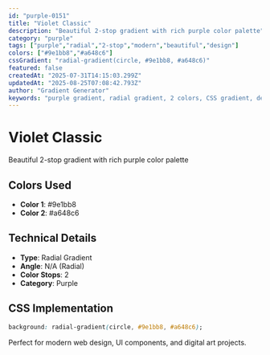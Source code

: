 ```yaml
---
id: "purple-0151"
title: "Violet Classic"
description: "Beautiful 2-stop gradient with rich purple color palette"
category: "purple"
tags: ["purple","radial","2-stop","modern","beautiful","design"]
colors: ["#9e1bb8","#a648c6"]
cssGradient: "radial-gradient(circle, #9e1bb8, #a648c6)"
featured: false
createdAt: "2025-07-31T14:15:03.299Z"
updatedAt: "2025-08-25T07:08:42.793Z"
author: "Gradient Generator"
keywords: "purple gradient, radial gradient, 2 colors, CSS gradient, design, #9e1bb8, #a648c6"
---
```


# Violet Classic

Beautiful 2-stop gradient with rich purple color palette

## Colors Used
- **Color 1**: #9e1bb8
- **Color 2**: #a648c6

## Technical Details
- **Type**: Radial Gradient
- **Angle**: N/A (Radial)
- **Color Stops**: 2
- **Category**: Purple

## CSS Implementation
```css
background: radial-gradient(circle, #9e1bb8, #a648c6);
```

Perfect for modern web design, UI components, and digital art projects.

